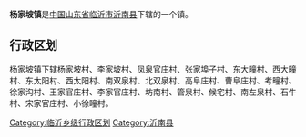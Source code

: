 '''杨家坡镇'''是[[中华人民共和国|中国]][[山东省|山东省]][[临沂市|临沂市]][[沂南县|沂南县]]下辖的一个镇。

== 行政区划 ==

杨家坡镇下辖杨家坡村、李家坡村、凤泉官庄村、张家埠子村、东大疃村、西大疃村、东太阳村、西太阳村、南双泉村、北双泉村、高阜庄村、曹阜庄村、考疃村、徐家沟村、王家官庄村、李家官庄村、坊南村、管泉村、候宅村、南左泉村、石牛村、宋家官庄村、小徐疃村。

{{山东小作品}}
{{沂南县行政区划}}

[[Category:临沂乡级行政区划|Category:临沂乡级行政区划]]
[[Category:沂南县|Category:沂南县]]
